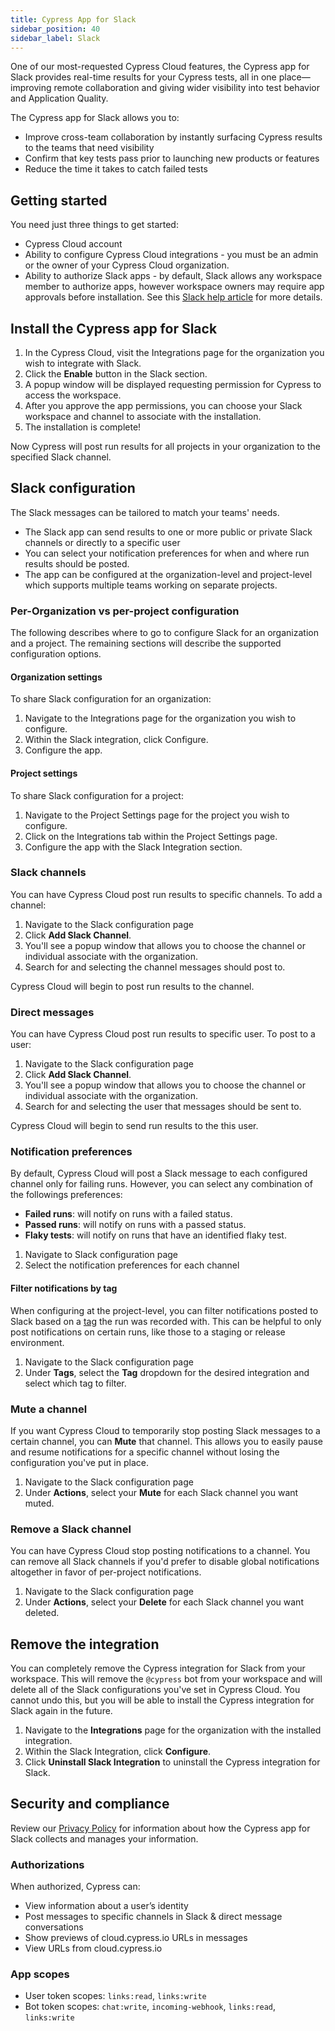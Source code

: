 ```yaml
---
title: Cypress App for Slack
sidebar_position: 40
sidebar_label: Slack
---
```


One of our most-requested Cypress Cloud features, the Cypress app for Slack provides real-time results for your Cypress tests, all in one place—improving remote collaboration and giving wider visibility into test behavior and Application Quality.

The Cypress app for Slack allows you to:

- Improve cross-team collaboration by instantly surfacing Cypress results to the teams that need visibility
- Confirm that key tests pass prior to launching new products or features
- Reduce the time it takes to catch failed tests

<DocsVideo
  src="https://www.youtube.com/embed/hnDPz7dognY?si=PRRy4f5n6f1jzfVJ"
  title="Cypress app for Slack"
/>

## Getting started

You need just three things to get started:

- Cypress Cloud account
- Ability to configure Cypress Cloud integrations - you must be an admin or the owner of your Cypress Cloud organization.
- Ability to authorize Slack apps - by default, Slack allows any workspace member to authorize apps, however workspace owners may require app approvals before installation. See this [Slack help article](https://slack.com/help/articles/202035138-Add-apps-to-your-Slack-workspace) for more details.

## Install the Cypress app for Slack

1. In the Cypress Cloud, visit the Integrations page for the organization you wish to integrate with Slack.
2. Click the **Enable** button in the Slack section.
3. A popup window will be displayed requesting permission for Cypress to access the
   workspace.
4. After you approve the app permissions, you can choose your Slack workspace and channel to
   associate with the installation.
5. The installation is complete!

Now Cypress will post run results for all projects in your organization to the specified Slack channel.

## Slack configuration

The Slack messages can be tailored to match your teams' needs.

- The Slack app can send results to one or more public or private Slack channels or directly to a specific user
- You can select your notification preferences for when and where run results should be posted.
- The app can be configured at the organization-level and project-level which supports multiple teams working on separate projects.

### Per-Organization vs per-project configuration

The following describes where to go to configure Slack for an organization and a project. The remaining sections will describe the supported configuration options.

#### Organization settings

To share Slack configuration for an organization:

1. Navigate to the Integrations page for the organization you wish to configure.
2. Within the Slack integration, click Configure.
3. Configure the app.

#### Project settings

To share Slack configuration for a project:

1. Navigate to the Project Settings page for the project you wish to configure.
2. Click on the Integrations tab within the Project Settings page.
3. Configure the app with the Slack Integration section.

### Slack channels

You can have Cypress Cloud post run results to specific channels. To add a
channel:

1. Navigate to the Slack configuration page
2. Click **Add Slack Channel**.
3. You'll see a popup window that allows you to choose the channel or individual associate
   with the organization.
4. Search for and selecting the channel messages should post to.

Cypress Cloud will begin to post run results to the channel.

### Direct messages

You can have Cypress Cloud post run results to specific user. To post to a user:

1. Navigate to the Slack configuration page
2. Click **Add Slack Channel**.
3. You'll see a popup window that allows you to choose the channel or individual associate
   with the organization.
4. Search for and selecting the user that messages should be sent to.

Cypress Cloud will begin to send run results to the this user.

### Notification preferences

By default, Cypress Cloud will post a Slack message to each configured channel
only for failing runs. However, you can select any combination of the followings preferences:

- **Failed runs**: will notify on runs with a failed status.
- **Passed runs**: will notify on runs with a passed status.
- **Flaky tests**: will notify on runs that have an identified flaky test.

1. Navigate to Slack configuration page
2. Select the notification preferences for each channel

#### Filter notifications by tag

When configuring at the project-level, you can filter notifications posted to Slack based on a
[tag](/guides/guides/command-line#cypress-run-tag-lt-tag-gt) the run was
recorded with. This can be helpful to only post notifications on certain runs,
like those to a staging or release environment.

1. Navigate to the Slack configuration page
2. Under **Tags**, select the **Tag** dropdown for the desired integration and
   select which tag to filter.

### Mute a channel

If you want Cypress Cloud to temporarily stop posting Slack messages to a
certain channel, you can **Mute** that channel. This allows you to easily pause
and resume notifications for a specific channel without losing the configuration
you've put in place.

1. Navigate to the Slack configuration page
2. Under **Actions**, select your **Mute** for each Slack channel you want
   muted.

### Remove a Slack channel

You can have Cypress Cloud stop posting notifications to a channel. You can
remove all Slack channels if you'd prefer to disable global notifications
altogether in favor of per-project notifications.

1. Navigate to the Slack configuration page
2. Under **Actions**, select your **Delete** for each Slack channel you want
   deleted.

## Remove the integration

You can completely remove the Cypress integration for Slack from your workspace.
This will remove the `@cypress` bot from your workspace and will delete all of the
Slack configurations you've set in Cypress Cloud. You cannot undo this, but you
will be able to install the Cypress integration for Slack again in the future.

1. Navigate to the **Integrations** page for the organization with the installed
   integration.
2. Within the Slack Integration, click **Configure**.
3. Click **Uninstall Slack Integration** to uninstall the Cypress integration
   for Slack.

## Security and compliance

Review our [Privacy Policy](https://on.cypress.io/privacy-policy) for information about how the Cypress app for Slack collects and
manages your information.

### Authorizations

When authorized, Cypress can:

- View information about a user’s identity
- Post messages to specific channels in Slack & direct message conversations
- Show previews of cloud.cypress.io URLs in messages
- View URLs from cloud.cypress.io

### App scopes

- User token scopes: `links:read`, `links:write`
- Bot token scopes: `chat:write`, `incoming-webhook`, `links:read`, `links:write`
